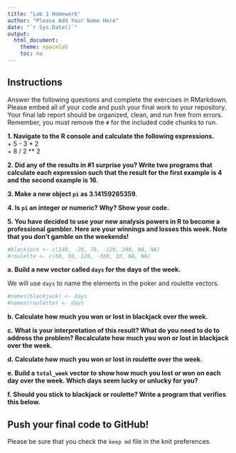 ```yaml
---
title: "Lab 1 Homework"
author: "Please Add Your Name Here"
date: "`r Sys.Date()`"
output:
  html_document:
    theme: spacelab
    toc: no
---
```


## Instructions
Answer the following questions and complete the exercises in RMarkdown. Please embed all of your code and push your final work to your repository. Your final lab report should be organized, clean, and run free from errors. Remember, you must remove the `#` for the included code chunks to run.  

**1. Navigate to the R console and calculate the following expressions.**  
  + 5 - 3 * 2  
  + 8 / 2 ** 2  
  
**2. Did any of the results in #1 surprise you? Write two programs that calculate each expression such that the result for the first example is 4 and the second example is 16.**  

**3. Make a new object `pi` as 3.14159265359.**  

**4. Is `pi` an integer or numeric? Why? Show your code.**  

**5. You have decided to use your new analysis powers in R to become a professional gambler. Here are your winnings and losses this week. Note that you don't gamble on the weekends!**  
```r
#blackjack <- c(140, -20, 70, -120, 240, NA, NA)
#roulette <- c(60, 50, 120, -300, 10, NA, NA)
```

**a. Build a new vector called `days` for the days of the week.** 


We will use `days` to name the elements in the poker and roulette vectors.
```r
#names(blackjack) <- days
#names(roulette) <- days
```

**b. Calculate how much you won or lost in blackjack over the week.**  


**c. What is your interpretation of this result? What do you need to do to address the problem? Recalculate how much you won or lost in blackjack over the week.**  


**d. Calculate how much you won or lost in roulette over the week.**  


**e. Build a `total_week` vector to show how much you lost or won on each day over the week. Which days seem lucky or unlucky for you?**


**f. Should you stick to blackjack or roulette? Write a program that verifies this below.**  

## Push your final code to GitHub!
Please be sure that you check the `keep md` file in the knit preferences.  